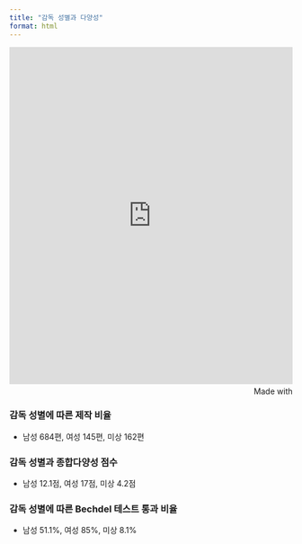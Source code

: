 ```yaml
---
title: "감독 성별과 다양성"
format: html
---
```



<iframe src='https://flo.uri.sh/story/3171475/embed' title='Interactive or visual content' class='flourish-embed-iframe' frameborder='0' scrolling='no' style='width:100%;height:600px;' sandbox='allow-same-origin allow-forms allow-scripts allow-downloads allow-popups allow-popups-to-escape-sandbox allow-top-navigation-by-user-activation'></iframe><div style='width:100%!;margin-top:4px!important;text-align:right!important;'><a class='flourish-credit' href='https://public.flourish.studio/story/3171475/?utm_source=embed&utm_campaign=story/3171475' target='_top' style='text-decoration:none!important'><img alt='Made with Flourish' src='https://public.flourish.studio/resources/made_with_flourish.svg' style='width:105px!important;height:16px!important;border:none!important;margin:0!important;'> </a></div>

### 감독 성별에 따른 제작 비율
- 남성 684편, 여성 145편, 미상 162편

### 감독 성별과 종합다양성 점수
- 남성 12.1점, 여성 17점, 미상 4.2점

### 감독 성별에 따른 Bechdel 테스트 통과 비율
- 남성 51.1%, 여성 85%, 미상 8.1%
